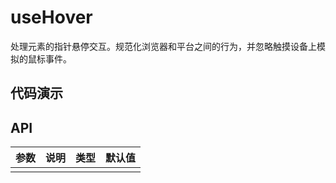 
# useHover

处理元素的指针悬停交互。规范化浏览器和平台之间的行为，并忽略触摸设备上模拟的鼠标事件。

## 代码演示

<Usage src='/hooks/use-hover/basic.tsx' title='基本' description='最简单的用法。' />

## API

| 参数 | 说明 | 类型 | 默认值 |
| ---- | ---- | ---- | ------ |
|      |      |      |        |
